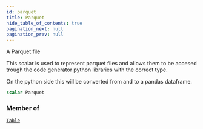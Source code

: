 ```yaml
---
id: parquet
title: Parquet
hide_table_of_contents: true
pagination_next: null
pagination_prev: null
---
```








A Parquet file

This scalar is used to represent parquet files and allows them to be accesed trough
the code generator python libraries with the correct type.

On the python side this will be converted from and to a pandas dataframe.

```graphql
scalar Parquet
```




### Member of

[`Table`](/docs/schemas/mikro/objects/table)  <Badge class="secondary" text="object"/>



